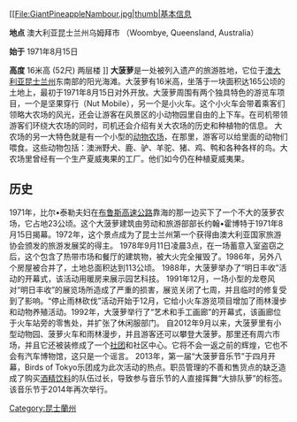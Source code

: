 {{多個問題|
{{copyedit|time=2015-09-24T13:06:54+00:00}}
{{unreferenced|time=2015-09-24T13:06:54+00:00}}
{{roughtranslation|time=2015-09-24T13:06:54+00:00}}
}}
{{Other uses list|旅游景点|原产于南美洲的一种热带水果|菠蘿|对电子游戏'''[[暗黑破坏神系列|暗黑破坏神]]'''的称呼|Diablo}}
[[File:GiantPineappleNambour.jpg|thumb|基本信息

{{clear}} '''地点''' 澳大利亚昆士兰州乌姆拜市 （Woombye, Queensland, Australia）

{{clear}} '''始于''' 1971年8月15日

{{clear}} '''高度''' 16米高 (52尺) 两层楼 ]]
'''大菠萝'''是一处被列入遗产的旅游胜地，它位于[[澳大利亚|澳大利亚]][[昆士兰州|昆士兰州]]东南部的阳光海滩。大菠萝有16米高，坐落于一块面积达165公顷的土地上，最初于1971年8月15日对外开放。大菠萝周围有两个独具特色的游览车项目，一个是坚果穿行（Nut Mobile），另一个是小火车。这个小火车会带着乘客们领略大农场的风光，还会让游客在风景区的小动物园里自由的上下车。在司机带领游客们环绕大农场的同时，司机还会介绍有关大农场的历史和种植物的信息。
大农场的另一大特色就是有一个小型的[[动物农场|动物农场]]，在那里，游客可以给里面的动物们喂食。这些动物包括：澳洲野犬、鹿、驴、羊驼、猪、鸡、鸭和各种各样的鸟。大农场里曾经有一个生产夏威夷果的工厂。他们如今仍在种植夏威夷果。

==历史==

1971年，比尔•泰勒夫妇在[[布鲁斯高速公路|布鲁斯高速公路]]靠海的那一边买下了一个不大的菠萝农场，它占地23公顷。这个大菠萝建筑由劳动和旅游部部长约翰•霍博特于1971年8月15日揭幕。1972年，这个景点成为了昆士兰州第一个获得由澳大利亚国家旅游协会颁发的旅游发展奖的得主。
1978年9月11日凌晨3点，在一场蓄意入室盗窃之后，这个包含了热带市场和餐厅的建筑物，被大火完全摧毁了。1986年，另外八个房屋被合并了，土地总面积达到113公顷。
1988年，大菠萝举办了“明日丰收”活动的开幕式，该活动用暖房来展示园艺科技。
1991年12月，一场小型的龙卷风对“明日丰收”的展览场所造成了严重的损害，展览关闭了七周，并且临时的修复受到了影响。“停止雨林砍伐”活动开始于12月，它给小火车游览项目增加了雨林漫步和动物养殖活动。1992年，大菠萝举行了“艺术和手工画廊”的开幕式，该画廊位于火车站旁的零售处，并扩张了休闲服部门。
自2012年9月以来，大菠萝里有小型动物园、菠萝火车和雨林漫步，并且游客还可以攀登大菠萝。那里还有周六市场，并且它还被装修成了一个[[社团|社团]]和社区中心。它将不会一返之前的辉煌，它也不会有汽车博物馆，这只是一个谣言。
2013年，第一届“大菠萝音乐节”于四月开幕，Birds of Tokyo乐团成为此次活动的热点。职员管理的不善和售货点的缺乏造成了购买[[酒精饮料|酒精饮料]]的队伍过长，导致参与音乐节的人直接挥舞“大排队萝”的标签。该音乐节于2014年再次举行。
[[Category:昆士蘭州|Category:昆士蘭州]]